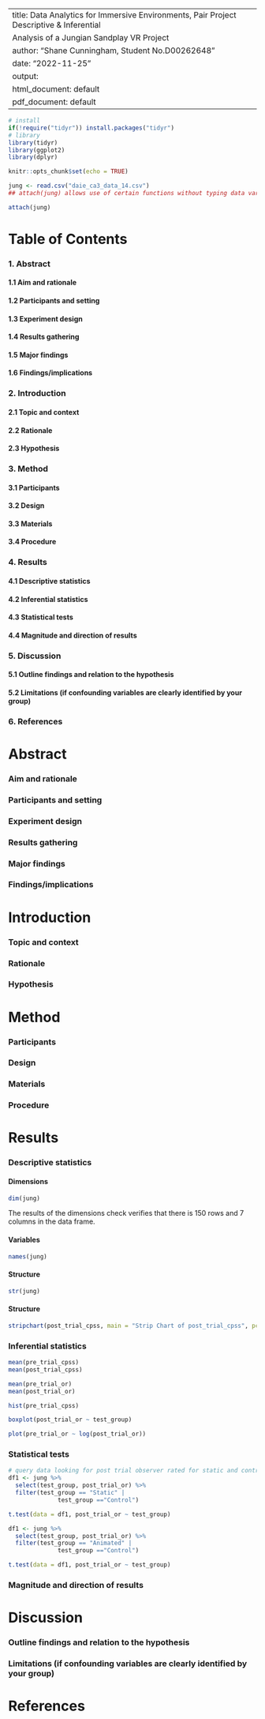 ```r
```


```r
```

---
title: Data Analytics for Immersive Environments, Pair Project Descriptive & Inferential
  Analysis of a Jungian Sandplay VR Project
author: "Shane Cunningham, Student No.D00262648"
date: "2022-11-25"
output:
  html_document: default
  pdf_document: default
---



```r

# install
if(!require("tidyr")) install.packages("tidyr")
# library
library(tidyr)
library(ggplot2)
library(dplyr)

knitr::opts_chunk$set(echo = TRUE)
```

<!-- Show available data sets -->
```r
jung <- read.csv("daie_ca3_data_14.csv")
## attach(jung) allows use of certain functions without typing data variable every time, eg. mean(pre_trial_cpss) instead of mean(jung$pre_trial_cpss)

attach(jung)
```


<!-- Use of markdown header sizes # = H1, ## = H2, ### = H3...ect  -->
# Table of Contents
### 1. Abstract
#### 1.1 Aim and rationale
#### 1.2 Participants and setting
#### 1.3 Experiment design
#### 1.4 Results gathering
#### 1.5 Major findings
#### 1.6 Findings/implications
### 2. Introduction
#### 2.1 Topic and context
#### 2.2 Rationale
#### 2.3 Hypothesis
### 3. Method
#### 3.1 Participants
#### 3.2 Design
#### 3.3 Materials
#### 3.4 Procedure
### 4. Results
#### 4.1 Descriptive statistics
#### 4.2 Inferential statistics
#### 4.3 Statistical tests
#### 4.4 Magnitude and direction of results
### 5. Discussion
#### 5.1 Outline findings and relation to the hypothesis
#### 5.2 Limitations (if confounding variables are clearly identified by your group)
### 6. References
 
# Abstract

### Aim and rationale

### Participants and setting

### Experiment design

### Results gathering

### Major findings

### Findings/implications

# Introduction
### Topic and context

### Rationale
### Hypothesis

# Method
### Participants
### Design
### Materials
### Procedure

# Results
### Descriptive statistics
<!-- ** ** outside of text for bold text -->
#### 	**Dimensions**
<!-- dim() calls for the dimensions of the data frame -->
```r
dim(jung)
```
The results of the dimensions check verifies that there is 150 rows and 7 columns in the data frame.

<!-- names() calls for the variable names of the data frame -->
#### **Variables**
```r
names(jung)
```

#### **Structure**
```r
str(jung)
```

#### **Structure**
```r
stripchart(post_trial_cpss, main = "Strip Chart of post_trial_cpss", pch = 21)
```
### Inferential statistics
```r
mean(pre_trial_cpss)
mean(post_trial_cpss)

mean(pre_trial_or)
mean(post_trial_or)

hist(pre_trial_cpss)

boxplot(post_trial_or ~ test_group)

plot(pre_trial_or ~ log(post_trial_or))
```

### Statistical tests
```r

# query data looking for post trial observer rated for static and control groups
df1 <- jung %>%
  select(test_group, post_trial_or) %>%
  filter(test_group == "Static" |
              test_group =="Control")

t.test(data = df1, post_trial_or ~ test_group)

df1 <- jung %>%
  select(test_group, post_trial_or) %>%
  filter(test_group == "Animated" |
              test_group =="Control")

t.test(data = df1, post_trial_or ~ test_group)

```



### Magnitude and direction of results

# Discussion
### Outline findings and relation to the hypothesis
### Limitations (if confounding variables are clearly identified by your group)

# References











